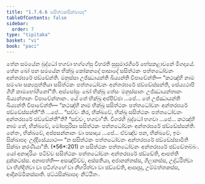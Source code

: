 ```yaml
---
title: "1.7.6.6 සසිත්ථකසික්ඛාපද"
tableOfContents: false
sidebar:
  order: 7
type: "tipitaka"
basket: "vi"
book: "paci"
---
```



<DynamicBreadcrumb />

<Division number="632" book="paci">

<Paragraph number="1966" book="paci">
තේන සමයේන බුද්ධෝ භගවා භග්ගේසු විහරති සුසුමාරගිරේ භේසකළාවනේ මිගදායේ. තේන ඛෝ පන සමයේන භික්ඛූ කෝකනදේ පාසාදේ සසිත්ථකං පත්තධෝවනං අන්තරඝරේ ඡඩ්ඩේන්ති. මනුස්සා උජ්ඣායන්ති ඛිය්‍යන්ති විපාචේන්ති— “කථඤ්හි නාම සමණා සක්‍යපුත්තියා සසිත්ථකං පත්තධෝවනං අන්තරඝරේ ඡඩ්ඩේස්සන්ති, සේය්‍යථාපි ගිහී කාමභෝගිනෝ”ති.
</Paragraph>

<Paragraph number="1967" book="paci">
අස්සෝසුං ඛෝ භික්ඛූ තේසං මනුස්සානං උජ්ඣායන්තානං ඛිය්‍යන්තානං විපාචේන්තානං. යේ තේ භික්ඛූ අප්පිච්ඡා …පේ… තේ උජ්ඣායන්ති ඛිය්‍යන්ති විපාචේන්ති— “කථඤ්හි නාම භික්ඛූ සසිත්ථකං පත්තධෝවනං අන්තරඝරේ ඡඩ්ඩේස්සන්තී”ති …පේ… “සච්චං කිර, භික්ඛවේ, භික්ඛූ සසිත්ථකං පත්තධෝවනං අන්තරඝරේ ඡඩ්ඩේන්තී”ති? “සච්චං, භගවා”ති. විගරහි බුද්ධෝ භගවා …පේ… කථඤ්හි නාම තේ, භික්ඛවේ, මෝඝපුරිසා සසිත්ථකං පත්තධෝවනං අන්තරඝරේ ඡඩ්ඩේස්සන්ති. නේතං, භික්ඛවේ, අප්පසන්නානං වා පසාදාය …පේ… ඒවඤ්ච පන, භික්ඛවේ, ඉමං සික්ඛාපදං උද්දිසේය්‍යාථ—
</Paragraph>

<Paragraph number="1968" book="paci">
<Emphasis>“න සසිත්ථකං පත්තධෝවනං අන්තරඝරේ ඡඩ්ඩේස්සාමීති සික්ඛා කරණීයා”</Emphasis>ති. (*56*:<Emphasis>201</Emphasis>)
</Paragraph>

<Paragraph number="1969" book="paci">
න සසිත්ථකං පත්තධෝවනං අන්තරඝරේ ඡඩ්ඩේතබ්බං. යෝ අනාදරියං පටිච්ච සසිත්ථකං පත්තධෝවනං අන්තරඝරේ ඡඩ්ඩේති, ආපත්ති දුක්කටස්ස.
</Paragraph>

<Paragraph number="1970" book="paci">
අනාපත්ති— අසඤ්චිච්ච, අස්සතියා, අජානන්තස්ස, ගිලානස්ස, උද්ධරිත්වා වා භින්දිත්වා වා පටිග්ගහේ වා නීහරිත්වා වා ඡඩ්ඩේති, ආපදාසු, උම්මත්තකස්ස, ආදිකම්මිකස්සාති.

</Paragraph>
</Division>

<Paragraph number="1971" type="center" book="paci">
ඡට්ඨසික්ඛාපදං නිට්ඨිතං.
</Paragraph>